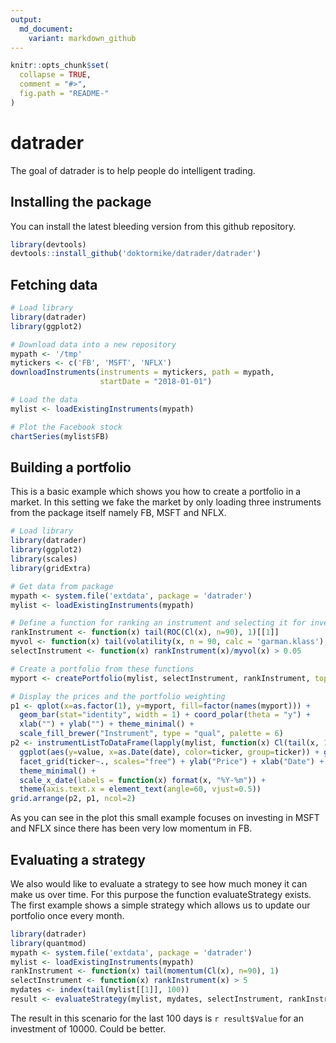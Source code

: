 ```yaml
---
output:
  md_document:
    variant: markdown_github
---
```


```r
knitr::opts_chunk$set(
  collapse = TRUE,
  comment = "#>",
  fig.path = "README-"
)
```

# datrader

The goal of datrader is to help people do intelligent trading.

## Installing the package

You can install the latest bleeding version from this github repository.

```r
library(devtools)
devtools::install_github('doktormike/datrader/datrader')
```

## Fetching data

```r
# Load library
library(datrader)
library(ggplot2)

# Download data into a new repository
mypath <- '/tmp'
mytickers <- c('FB', 'MSFT', 'NFLX')
downloadInstruments(instruments = mytickers, path = mypath, 
                    startDate = "2018-01-01")

# Load the data
mylist <- loadExistingInstruments(mypath)

# Plot the Facebook stock
chartSeries(mylist$FB)
```

## Building a portfolio

This is a basic example which shows you how to create a portfolio in a market. In this setting we fake the market by only loading three instruments from the package itself namely FB, MSFT and NFLX.

```r
# Load library
library(datrader)
library(ggplot2)
library(scales)
library(gridExtra)

# Get data from package
mypath <- system.file('extdata', package = 'datrader')
mylist <- loadExistingInstruments(mypath)

# Define a function for ranking an instrument and selecting it for investment
rankInstrument <- function(x) tail(ROC(Cl(x), n=90), 1)[[1]]
myvol <- function(x) tail(volatility(x, n = 90, calc = 'garman.klass'), 1)[[1]]
selectInstrument <- function(x) rankInstrument(x)/myvol(x) > 0.05

# Create a portfolio from these functions
myport <- createPortfolio(mylist, selectInstrument, rankInstrument, topN=3)

# Display the prices and the portfolio weighting
p1 <- qplot(x=as.factor(1), y=myport, fill=factor(names(myport))) + 
  geom_bar(stat="identity", width = 1) + coord_polar(theta = "y") + 
  xlab("") + ylab("") + theme_minimal() + 
  scale_fill_brewer("Instrument", type = "qual", palette = 6)
p2 <- instrumentListToDataFrame(lapply(mylist, function(x) Cl(tail(x, 100)))) %>%
  ggplot(aes(y=value, x=as.Date(date), color=ticker, group=ticker)) + geom_line() + 
  facet_grid(ticker~., scales="free") + ylab("Price") + xlab("Date") + 
  theme_minimal() + 
  scale_x_date(labels = function(x) format(x, "%Y-%m")) +
  theme(axis.text.x = element_text(angle=60, vjust=0.5))
grid.arrange(p2, p1, ncol=2)
```

As you can see in the plot this small example focuses on investing in MSFT and NFLX since there has been very low momentum in FB. 

## Evaluating a strategy

We also would like to evaluate a strategy to see how much money it can make us over time. For this purpose the function evaluateStrategy exists. The first example shows a simple strategy which allows us to update our portfolio once every month.

```r
library(datrader)
library(quantmod)
mypath <- system.file('extdata', package = 'datrader')
mylist <- loadExistingInstruments(mypath)
rankInstrument <- function(x) tail(momentum(Cl(x), n=90), 1)
selectInstrument <- function(x) rankInstrument(x) > 5
mydates <- index(tail(mylist[[1]], 100))
result <- evaluateStrategy(mylist, mydates, selectInstrument, rankInstrument, 30, 10000)
```

The result in this scenario for the last 100 days is `r result$Value` for an investment of 10000. Could be better.



